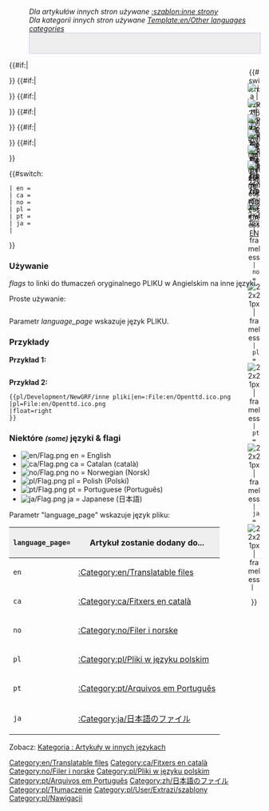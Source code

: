 <noinclude>
</noinclude><!--
--><noinclude>
:''Dla artykułów innych stron używane <!--[[:Template:Other languages]]-->[[pl/Extrazi/template/inne strony|:szablon:inne strony]]''
:''Dla kategorii innych stron używane <!--[[:Template:Other languages categories]]-->[[Template:en/Other languages categories]]''</noinclude><includeonly><div style=" height: 40px; float: {{{float|left}}}; border: 1px solid #c7c8fe; background-color: #EEE;">
<div style=" height: 20px; width: 26px; float: right; text-align:center;"><!-- ======== Main page ===========
-->{{#switch: {{lc:{{{language_page|}}}}}
<!-- | en = [[File:en/Openttd.ico.png|link=Main Page| 22x21px | frameless]]-->
 | en = [[File:en/Openttd.ico.png|link=http://newgrf-specs.tt-wiki.net/wiki/Main Page| 22x21px | frameless]]
 | ca = [[File:en/Openttd.ico.png|link=ca/Main Page| 22x21px | frameless]]
 | no = [[File:en/Openttd.ico.png|link=no/Main Page| 22x21px | frameless]]
 | pl = [[File:en/Openttd.ico.png|link=pl/Main Page| 22x21px | frameless]]
 | pt = [[File:en/Openttd.ico.png|link=pt/Main Page| 22x21px | frameless]]
 | ja = [[File:en/Openttd.ico.png|link=ja/Main Page| 22x21px | frameless]]
 | 
}}
</div><!--
-->{{#if:{{{ja|}}}|<div style=" height: 20px; width: 26px; float: right; text-align:center;">[[File:ja/Flag.png|link={{{ja}}} | ja | 22x21px | frameless]]<br/>[[{{{ja}}}|JA]]</div>}}<!--
-->{{#if:{{{pt|}}}|<div style=" height: 20px; width: 26px; float: right; text-align:center;">[[File:pt/Flag.png|link={{{pt}}} | pt | 22x21px | frameless]]<br/>[[{{{pt}}}|PT]]</div>}}<!--
-->{{#if:{{{pl|}}}|<div style=" height: 20px; width: 26px; float: right; text-align:center;">[[File:pl/Flag.png|link={{{pl}}} | pl | 22x21px | frameless]]<br/>[[{{{pl}}}|PL]]</div>}}<!--
-->{{#if:{{{no|}}}|<div style=" height: 20px; width: 26px; float: right; text-align:center;">[[File:no/Flag.png|link={{{no}}} | no | 22x21px | frameless]]<br/>[[{{{no}}}|NO]]</div>}}<!--
-->{{#if:{{{ca|}}}|<div style=" height: 20px; width: 26px; float: right; text-align:center;">[[File:ca/Flag.png|link={{{ca}}} | ca | 22x21px | frameless]]<br/>[[{{{ca}}}|CA]]</div>}}<!--
-->{{#if:{{{en|}}}|<div style=" height: 20px; width: 26px; float: right; text-align:center;">[[File:en/Flag.png|link={{{en}}} | en | 22x21px | frameless]]<br/>[[{{{en}}}|EN]]</div>}}<!--
-->
</div><!--Files
-->{{#switch: {{lc:{{{language_page|}}}}}
 | en = [[Category:en/Translatable files]]
 | ca = [[Category:ca/Fitxers en català]]
 | no = [[Category:no/Filer i norske]]
 | pl = [[Category:pl/Pliki w języku polskim]]
 | pt = [[Category:pt/Arquivos em Português]]
 | ja = [[Category:zh/日本語のファイル]]
 | 
}}<!--
--></includeonly><noinclude>
===Używanie===
''flags'' to linki do tłumaczeń oryginalnego PLIKU w Angielskim na inne języki.

Proste używanie:
<pre></pre>

Parametr ''language_page'' wskazuje język PLIKU.

===Przykłady===
'''Przykład 1:'''
<pre></pre>


'''Przykład 2:'''
<pre>{{pl/Development/NewGRF/inne pliki|en=:File:en/Openttd.ico.png
|pl=File:en/Openttd.ico.png
|float=right
}}</pre>

{{pl/Development/NewGRF/inne pliki|en=:File:en/Openttd.ico.png
|pl=File:en/Openttd.ico.png
|float=right
}}{{en/-}}

===Niektóre <small>''(some)''</small> języki & flagi===
*[[File:en/Flag.png]] en = English
*[[File:ca/Flag.png]] ca = Catalan (català)
*[[File:no/Flag.png]] no = Norwegian (Norsk)
*[[File:pl/Flag.png]] pl = Polish (Polski)
*[[File:pt/Flag.png]] pt = Portuguese (Português)
*[[File:ja/Flag.png]] ja = Japanese (日本語)

Parametr "language_page" wskazuje język pliku:
{|border="2" width="auto" cellspacing="4" cellpadding="3" rules="all" style="margin:1em 1em 1em 0; border:solid 1px #AAAAAA;"
!width='46' style="background:#efefef;"|<code>language_page=</code>
!style="background:#efefef;"|Artykuł zostanie dodany do...
|-
|<code>en</code>|| [[:Category:en/Translatable files]]
|-
|<code>ca</code>|| [[:Category:ca/Fitxers en català]]
|-
|<code>no</code>|| [[:Category:no/Filer i norske]]
|-
|<code>pl</code>|| [[:Category:pl/Pliki w języku polskim]]
|-
|<code>pt</code>|| [[:Category:pt/Arquivos em Português]]
|-
|<code>ja</code>|| [[:Category:ja/日本語のファイル]]
|}

<!--[[Category:Translation]][[Category:Templates]][[Category:Navigation]]-->[[Category:pl/Tłumaczenie]][[Category:pl/User/Extrazi/szablony]][[Category:pl/Nawigacji]]

Zobacz: [[:Category:en/Files in other languages|Kategoria : Artykuły w innych językach]]
</noinclude>